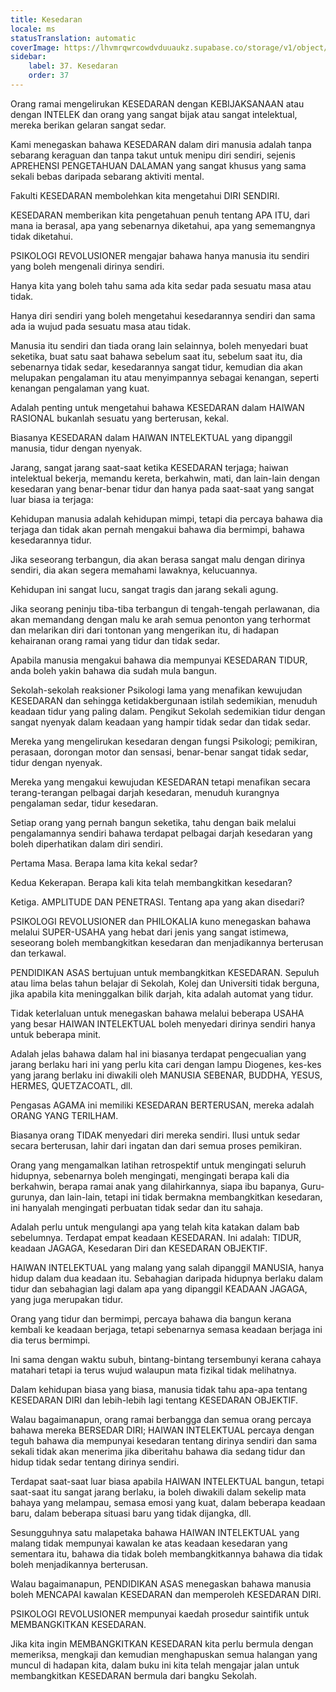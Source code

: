 ```yaml
---
title: Kesedaran
locale: ms
statusTranslation: automatic
coverImage: https://lhvmrqwrcowdvduuaukz.supabase.co/storage/v1/object/public/strapi-uploads/small_cover-educacion-fundamental.webp-2d51a7828a2b1309555be27f7e2a61a0.webp
sidebar:
    label: 37. Kesedaran
    order: 37
---
```

Orang ramai mengelirukan KESEDARAN dengan KEBIJAKSANAAN atau dengan INTELEK dan orang yang sangat bijak atau sangat intelektual, mereka berikan gelaran sangat sedar.

Kami menegaskan bahawa KESEDARAN dalam diri manusia adalah tanpa sebarang keraguan dan tanpa takut untuk menipu diri sendiri, sejenis APREHENSI PENGETAHUAN DALAMAN yang sangat khusus yang sama sekali bebas daripada sebarang aktiviti mental.

Fakulti KESEDARAN membolehkan kita mengetahui DIRI SENDIRI.

KESEDARAN memberikan kita pengetahuan penuh tentang APA ITU, dari mana ia berasal, apa yang sebenarnya diketahui, apa yang sememangnya tidak diketahui.

PSIKOLOGI REVOLUSIONER mengajar bahawa hanya manusia itu sendiri yang boleh mengenali dirinya sendiri.

Hanya kita yang boleh tahu sama ada kita sedar pada sesuatu masa atau tidak.

Hanya diri sendiri yang boleh mengetahui kesedarannya sendiri dan sama ada ia wujud pada sesuatu masa atau tidak.

Manusia itu sendiri dan tiada orang lain selainnya, boleh menyedari buat seketika, buat satu saat bahawa sebelum saat itu, sebelum saat itu, dia sebenarnya tidak sedar, kesedarannya sangat tidur, kemudian dia akan melupakan pengalaman itu atau menyimpannya sebagai kenangan, seperti kenangan pengalaman yang kuat.

Adalah penting untuk mengetahui bahawa KESEDARAN dalam HAIWAN RASIONAL bukanlah sesuatu yang berterusan, kekal.

Biasanya KESEDARAN dalam HAIWAN INTELEKTUAL yang dipanggil manusia, tidur dengan nyenyak.

Jarang, sangat jarang saat-saat ketika KESEDARAN terjaga; haiwan intelektual bekerja, memandu kereta, berkahwin, mati, dan lain-lain dengan kesedaran yang benar-benar tidur dan hanya pada saat-saat yang sangat luar biasa ia terjaga:

Kehidupan manusia adalah kehidupan mimpi, tetapi dia percaya bahawa dia terjaga dan tidak akan pernah mengakui bahawa dia bermimpi, bahawa kesedarannya tidur.

Jika seseorang terbangun, dia akan berasa sangat malu dengan dirinya sendiri, dia akan segera memahami lawaknya, kelucuannya.

Kehidupan ini sangat lucu, sangat tragis dan jarang sekali agung.

Jika seorang peninju tiba-tiba terbangun di tengah-tengah perlawanan, dia akan memandang dengan malu ke arah semua penonton yang terhormat dan melarikan diri dari tontonan yang mengerikan itu, di hadapan kehairanan orang ramai yang tidur dan tidak sedar.

Apabila manusia mengakui bahawa dia mempunyai KESEDARAN TIDUR, anda boleh yakin bahawa dia sudah mula bangun.

Sekolah-sekolah reaksioner Psikologi lama yang menafikan kewujudan KESEDARAN dan sehingga ketidakbergunaan istilah sedemikian, menuduh keadaan tidur yang paling dalam. Pengikut Sekolah sedemikian tidur dengan sangat nyenyak dalam keadaan yang hampir tidak sedar dan tidak sedar.

Mereka yang mengelirukan kesedaran dengan fungsi Psikologi; pemikiran, perasaan, dorongan motor dan sensasi, benar-benar sangat tidak sedar, tidur dengan nyenyak.

Mereka yang mengakui kewujudan KESEDARAN tetapi menafikan secara terang-terangan pelbagai darjah kesedaran, menuduh kurangnya pengalaman sedar, tidur kesedaran.

Setiap orang yang pernah bangun seketika, tahu dengan baik melalui pengalamannya sendiri bahawa terdapat pelbagai darjah kesedaran yang boleh diperhatikan dalam diri sendiri.

Pertama Masa. Berapa lama kita kekal sedar?

Kedua Kekerapan. Berapa kali kita telah membangkitkan kesedaran?

Ketiga. AMPLITUDE DAN PENETRASI. Tentang apa yang akan disedari?

PSIKOLOGI REVOLUSIONER dan PHILOKALIA kuno menegaskan bahawa melalui SUPER-USAHA yang hebat dari jenis yang sangat istimewa, seseorang boleh membangkitkan kesedaran dan menjadikannya berterusan dan terkawal.

PENDIDIKAN ASAS bertujuan untuk membangkitkan KESEDARAN. Sepuluh atau lima belas tahun belajar di Sekolah, Kolej dan Universiti tidak berguna, jika apabila kita meninggalkan bilik darjah, kita adalah automat yang tidur.

Tidak keterlaluan untuk menegaskan bahawa melalui beberapa USAHA yang besar HAIWAN INTELEKTUAL boleh menyedari dirinya sendiri hanya untuk beberapa minit.

Adalah jelas bahawa dalam hal ini biasanya terdapat pengecualian yang jarang berlaku hari ini yang perlu kita cari dengan lampu Diogenes, kes-kes yang jarang berlaku ini diwakili oleh MANUSIA SEBENAR, BUDDHA, YESUS, HERMES, QUETZACOATL, dll.

Pengasas AGAMA ini memiliki KESEDARAN BERTERUSAN, mereka adalah ORANG YANG TERILHAM.

Biasanya orang TIDAK menyedari diri mereka sendiri. Ilusi untuk sedar secara berterusan, lahir dari ingatan dan dari semua proses pemikiran.

Orang yang mengamalkan latihan retrospektif untuk mengingati seluruh hidupnya, sebenarnya boleh mengingati, mengingati berapa kali dia berkahwin, berapa ramai anak yang dilahirkannya, siapa ibu bapanya, Guru-gurunya, dan lain-lain, tetapi ini tidak bermakna membangkitkan kesedaran, ini hanyalah mengingati perbuatan tidak sedar dan itu sahaja.

Adalah perlu untuk mengulangi apa yang telah kita katakan dalam bab sebelumnya. Terdapat empat keadaan KESEDARAN. Ini adalah: TIDUR, keadaan JAGAGA, Kesedaran Diri dan KESEDARAN OBJEKTIF.

HAIWAN INTELEKTUAL yang malang yang salah dipanggil MANUSIA, hanya hidup dalam dua keadaan itu. Sebahagian daripada hidupnya berlaku dalam tidur dan sebahagian lagi dalam apa yang dipanggil KEADAAN JAGAGA, yang juga merupakan tidur.

Orang yang tidur dan bermimpi, percaya bahawa dia bangun kerana kembali ke keadaan berjaga, tetapi sebenarnya semasa keadaan berjaga ini dia terus bermimpi.

Ini sama dengan waktu subuh, bintang-bintang tersembunyi kerana cahaya matahari tetapi ia terus wujud walaupun mata fizikal tidak melihatnya.

Dalam kehidupan biasa yang biasa, manusia tidak tahu apa-apa tentang KESEDARAN DIRI dan lebih-lebih lagi tentang KESEDARAN OBJEKTIF.

Walau bagaimanapun, orang ramai berbangga dan semua orang percaya bahawa mereka BERSEDAR DIRI; HAIWAN INTELEKTUAL percaya dengan teguh bahawa dia mempunyai kesedaran tentang dirinya sendiri dan sama sekali tidak akan menerima jika diberitahu bahawa dia sedang tidur dan hidup tidak sedar tentang dirinya sendiri.

Terdapat saat-saat luar biasa apabila HAIWAN INTELEKTUAL bangun, tetapi saat-saat itu sangat jarang berlaku, ia boleh diwakili dalam sekelip mata bahaya yang melampau, semasa emosi yang kuat, dalam beberapa keadaan baru, dalam beberapa situasi baru yang tidak dijangka, dll.

Sesungguhnya satu malapetaka bahawa HAIWAN INTELEKTUAL yang malang tidak mempunyai kawalan ke atas keadaan kesedaran yang sementara itu, bahawa dia tidak boleh membangkitkannya bahawa dia tidak boleh menjadikannya berterusan.

Walau bagaimanapun, PENDIDIKAN ASAS menegaskan bahawa manusia boleh MENCAPAI kawalan KESEDARAN dan memperoleh KESEDARAN DIRI.

PSIKOLOGI REVOLUSIONER mempunyai kaedah prosedur saintifik untuk MEMBANGKITKAN KESEDARAN.

Jika kita ingin MEMBANGKITKAN KESEDARAN kita perlu bermula dengan memeriksa, mengkaji dan kemudian menghapuskan semua halangan yang muncul di hadapan kita, dalam buku ini kita telah mengajar jalan untuk membangkitkan KESEDARAN bermula dari bangku Sekolah.

